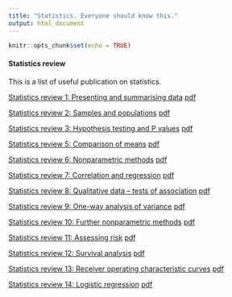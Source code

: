 ```yaml
---
title: "Statistics. Everyone should know this."
output: html_document
---
```


```r
knitr::opts_chunk$set(echo = TRUE)
```

####  Statistics review
This is a list of useful publication on statistics.

[Statistics review 1: Presenting and summarising data](https://doi.org/10.1186/cc1455) [pdf](https://ccforum.biomedcentral.com/track/pdf/10.1186/cc1455)

[Statistics review 2: Samples and populations](https://doi.org/10.1186/cc1473) [pdf](https://ccforum.biomedcentral.com/track/pdf/10.1186/cc1473)

[Statistics review 3: Hypothesis testing and P values](https://doi.org/10.1186/cc1493) [pdf](https://ccforum.biomedcentral.com/track/pdf/10.1186/cc1493)

[Statistics review 5: Comparison of means](https://doi.org/10.1186/cc1548) [pdf](https://ccforum.biomedcentral.com/track/pdf/10.1186/cc1548)

[Statistics review 6: Nonparametric methods](https://doi.org/10.1186/cc1820) [pdf](https://ccforum.biomedcentral.com/track/pdf/10.1186/cc1820)

[Statistics review 7: Correlation and regression](https://doi.org/10.1186/cc2401) [pdf](https://ccforum.biomedcentral.com/track/pdf/10.1186/cc2401)

[Statistics review 8: Qualitative data – tests of association](https://doi.org/10.1186/cc2428) [pdf](https://ccforum.biomedcentral.com/track/pdf/10.1186/cc2428)

[Statistics review 9: One-way analysis of variance](https://doi.org/10.1186/cc2836) [pdf](https://ccforum.biomedcentral.com/track/pdf/10.1186/cc2836)

[Statistics review 10: Further nonparametric methods](https://doi.org/10.1186/cc2857) [pdf](https://ccforum.biomedcentral.com/track/pdf/10.1186/cc2857)

[Statistics review 11: Assessing risk](https://doi.org/10.1186/cc2908) [pdf](https://ccforum.biomedcentral.com/track/pdf/10.1186/cc2908)

[Statistics review 12: Survival analysis](https://doi.org/10.1186/cc2955) [pdf](https://ccforum.biomedcentral.com/track/pdf/10.1186/cc2955)

[Statistics review 13: Receiver operating characteristic curves](https://doi.org/10.1186/cc3000) [pdf](https://ccforum.biomedcentral.com/track/pdf/10.1186/cc3000)

[Statistics review 14: Logistic regression](https://doi.org/10.1186/cc3045) [pdf](https://ccforum.biomedcentral.com/track/pdf/10.1186/cc3045)
